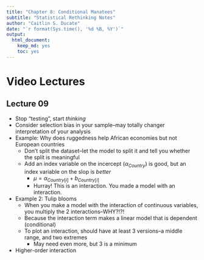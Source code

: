 ```yaml
---
title: "Chapter 8: Conditional Manatees"
subtitle: "Statistical Rethinking Notes"
author: "Caitlin S. Ducate"
date: "`r format(Sys.time(), '%d %B, %Y')`"
output: 
  html_document: 
    keep_md: yes
    toc: yes
---
```


# Video Lectures

##  Lecture 09

* Stop "testing", start *thinking*
* Consider selection bias in your sample--may totally changer interpretation of your analysis
* Example: Why does ruggedness help African economies but not European countries
  - Don't split the dataset--let the model to split it and tell you whether the split is meaningful
  - Add an index variable on the incercept ($\alpha_{Country}$) is good, but an index variable on the slop is *better*
    + $\mu = \alpha_{Country[i]} + b_{Country[i]}$
    + Hurray! This is an interaction. You made a model with an interaction.
* Example 2: Tulip blooms
  - When you make a model with the interaction of continuous variables, you multiply the 2 interactions--WHY?!?!
  - Because the interaction term makes a linear model that is dependent (conditional)
  - To plot an interaction, should have at least 3 versions--a middle range, and two extremes
    + May need even more, but 3 is a minimum
* Higher-order interaction

